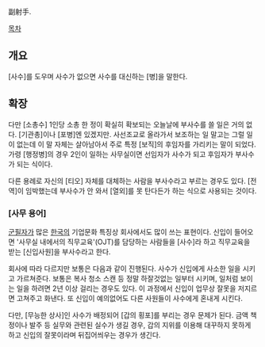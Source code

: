 副射手.

[[목차]]
== 개요 ==
[사수]를 도우며 사수가 없으면 사수를 대신하는 [병]을 말한다.
== 확장 ==
다만 [소총수] 1인당 소총 한 정이 확실히 확보되는 오늘날에 부사수를 쓸 일은 거의 없다. [기관총]이나 [포병]엔 있겠지만. 사선조교로 올라가서 보조하는 일 말고는 그럴 일이 없는데 이 말 자체는 살아남아서 주로 특정 [보직]의 후임자를 가리키는 말이 되었다. 가령 [행정병]의 경우 2인이 일하는 사무실이면 선임자가 사수가 되고 후임자가 부사수가 되는 식이다.

다른 용례로 자신의 [티오] 자체를 대체하는 사람을 부사수라고 부르는 경우도 있다. [전역]이 임박했는데 부사수가 안 와서 [열외]를 못 탄다든가 하는 식으로 사용되는 것이다.

=== [사무 용어] ===
[[군필자]]가 많은 [[한국]]의 기업문화 특징상 회사에서도 많이 쓰는 표현이다. 신입이 들어오면 '사무실 내에서의 직무교육'(OJT)를 담당하는 사람들을 [사수]라 하고 직무교육을 받는 [신입사원]을 부사수라고 한다.

회사에 따라 다르지만 보통은 다음과 같이 진행된다. 사수가 신입에게 사소한 일을 시키고 가르쳐준다. 보통은 복사 청소 스캔 등 정말 하잘것없는 일부터 시키며, 일처럼 보이는 일을 하려면 2년 이상 걸리는 경우도 있다.
이 과정에서 신입이 업무상 잘못을 저지르면 고쳐주고 화낸다. 또 신입이 예의없어도 다른 사원들이 사수에게 혼내게 시킨다.

다만, [무능한 상사]인 사수가 배정되어 [갑의 횡포]를 부리는 경우 문제가 된다. 금액 책정이나 발주 등 실무와 관련된 실수가 생길 경우, 갑의 지위를 이용해 대꾸하지 못하게 하고 신입의 잘못이라며 뒤집어씌우는 경우가 생긴다.
